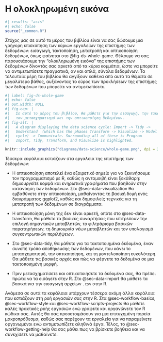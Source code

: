 # Η ολοκληρωμένη εικόνα {#sec-whole-game-intro .unnumbered}

```r
#| results: "asis"
#| echo: false
source("_common.R")
```

Στόχος μας σε αυτό το μέρος του βιβλίου είναι να σας δώσουμε μια γρήγορη επισκόπηση των κύριων εργαλείων της επιστήμης των δεδομένων: εισαγωγή, τακτοποίηση, μετατροπή και οπτικοποίηση δεδομένων, όπως φαίνεται στο @fig-ds-whole-game.
Θέλουμε να σας παρουσιάσουμε την "ολοκληρωμένη εικόνα" της επιστήμης των δεδομένων δίνοντάς σας αρκετά από τα κύρια κομμάτια, ώστε να μπορείτε να αντιμετωπίσετε πραγματικά, αν και απλά, σύνολα δεδομένων.
Τα τελευταία μέρη του βιβλίου θα αγγίξουν καθένα από αυτά τα θέματα σε μεγαλύτερο βάθος, αυξάνοντας το εύρος των προκλήσεων της επιστήμης των δεδομένων που μπορείτε να αντιμετωπίσετε.

```r
#| label: fig-ds-whole-game 
#| echo: false
#| out.width: NULL
#| fig-cap: |
#|   Σε αυτό το μέρος του βιβλίου, θα μάθετε για την εισαγωγή, την τακοτποίηση,
#|   τον μετασχηματισμό και την οπτικοποίηση δεδομένων.
#| fig-alt: |
#|   A diagram displaying the data science cycle: Import -> Tidy ->
#|   Understand  (which has the phases Transform -> Visualize -> Model in a
#|   cycle) -> Communicate. Surrounding all of these is Program 
#|   Import, Tidy, Transform, and Visualize is highlighted.

knitr::include_graphics("diagrams/data-science/whole-game.png", dpi = 270)
```

Τέσσερα κεφάλαια εστιάζουν στα εργαλεία της επιστήμης των δεδομένων:

-   Η οπτικοποίηση αποτελεί ένα εξαιρετικό σημείο για να ξεκινήσουμε τον προγραμματισμό με R, καθώς η ανταμοιβή είναι ξεκάθαρη: δημιουργείτε κομψά και ενηρωτικά γραφήματα που βοηθούν στην κατανόηση των δεδομένων.
    Στο @sec-data-visualization θα εμβαθύνετε στην οπτικοποίηση, μαθαίνοντας τη βασική δομή ενός διαγράμματος ggplot2, καθώς και δημοφιλείς τεχνικές για τη μετατροπή των δεδομένων σε διαγράμματα.

-   Η οπτικοποίηση μόνη της δεν είναι αρκετή, οπότε στο @sec-data-transform, θα μάθετε τα βασικές συναρτήσεις που επιτρέπουν την επιλογή σημαντικών μεταβλητών, το φιλτράρισμα βασικών παρατηρήσεων, τη δημιουργία νέων μεταβλητών και τον υπολογισμό συγκεντρωτικών περιλήψεων.

-   Στο @sec-data-tidy, θα μάθετε για τα τακτοποιημένα δεδομένα, έναν συνεπή τρόπο αποθήκευσης των δεδομένων, που κάνει το μετασχηματισμό, την οπτικοποίηση, και τη μοντελοποίηση ευκολότερη.
    Θα μάθετε τις βασικές αρχές και πώς να φέρνετε τα δεδομένα σε μια τακτοποιημένη μορφή.

-   Πριν μετασχηματίσετε και οπτικοποιήσετε τα δεδομένα σας, θα πρέπει πρώτα να τα εισάγετε στην R.
    Στο @sec-data-import θα μάθετε τα βασικά για την εισαγωγή αρχείων `.csv` στην R.

Ανάμεσα σε αυτά τα κεφάλαια υπάρχουν τέσσερα ακόμη άλλα κεφάλαια που εστιάζουν στη ροή εργασιών σας στην R.
Στα @sec-workflow-basics, @sec-workflow-style και @sec-workflow-scripts-projects θα μάθετε καλές πρακτικές ροής εργασιών ενώ γράφετε και οργανώνετε τον R κώδικα σας.
Αυτές θα σας προοετοιμάσουν για μια επιτυχημένη πορεία μακροπρόθεσμα, καθώς σας παρέχουν τα εργαλεία για να παραμείνετε οργανωμένοι ενώ αντιμετωπίζετε αληθινά έργα.
Τέλος, το @sec-workflow-getting-help θα σας μάθει πως να βρίσκετε βοήθεια και να συνεχίσετε να μαθαίνετε.

